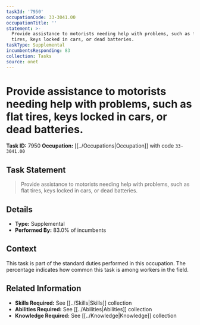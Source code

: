 ```yaml
---
taskId: '7950'
occupationCode: 33-3041.00
occupationTitle: ''
statement: >-
  Provide assistance to motorists needing help with problems, such as flat
  tires, keys locked in cars, or dead batteries.
taskType: Supplemental
incumbentsResponding: 83
collection: Tasks
source: onet
---
```

# Provide assistance to motorists needing help with problems, such as flat tires, keys locked in cars, or dead batteries.

**Task ID:** 7950
**Occupation:** [[../Occupations|Occupation]] with code `33-3041.00`

## Task Statement

> Provide assistance to motorists needing help with problems, such as flat tires, keys locked in cars, or dead batteries.

## Details

- **Type:** Supplemental
- **Performed By:** 83.0% of incumbents

## Context

This task is part of the standard duties performed in this occupation. The percentage indicates how common this task is among workers in the field.

## Related Information

- **Skills Required:** See [[../Skills|Skills]] collection
- **Abilities Required:** See [[../Abilities|Abilities]] collection
- **Knowledge Required:** See [[../Knowledge|Knowledge]] collection
